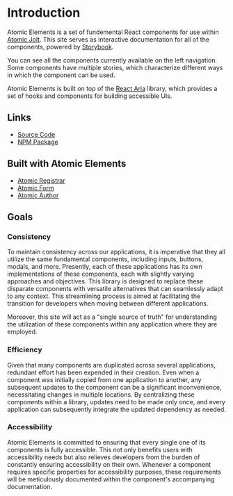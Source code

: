 
<Meta title="Introduction" />

# Introduction

Atomic Elements is a set of fundemental React components for use within [Atomic Jolt](https://atomicjolt.com).
This site serves as interactive documentation for all of the components, powered by [Storybook](https://storybook.js.org/).

You can see all the components currently available on the left navigation. Some components have multiple stories, which characterize different
ways in which the component can be used.

Atomic Elements is built on top of the [React Aria](https://react-spectrum.adobe.com/react-aria/index.html) library,
which provides a set of hooks and components for building accessible UIs.

## Links

- [Source Code](https://github.com/atomicjolt/atomic-elements)
- [NPM Package](https://www.npmjs.com/package/@atomicjolt/atomic-elements)

## Built with Atomic Elements

- [Atomic Registrar](https://github.com/atomicjolt/atomic-registrar)
- [Atomic Form](https://github.com/atomicjolt/atomic-form)
- [Atomic Author](https://github.com/atomicjolt/atomic-author)

## Goals

### Consistency

To maintain consistency across our applications, it is imperative that they all utilize the same fundamental
components, including inputs, buttons, modals, and more. Presently, each of these applications has its own
implementations of these components, each with slightly varying approaches and objectives.
This library is designed to replace these disparate components with versatile alternatives that can
seamlessly adapt to any context. This streamlining process is aimed at facilitating the transition for developers
when moving between different applications.

Moreover, this site will act as a "single source of truth" for understanding the
utilization of these components within any application where they are employed.

### Efficiency

Given that many components are duplicated across several applications, redundant
effort has been expended in their creation. Even when a component was initially
copied from one application to another, any subsequent updates to the component
can be a significant inconvenience, necessitating changes in multiple locations.
By centralizing these components within a library, updates need to be made only
once, and every application can subsequently integrate the updated dependency as needed.

### Accessibility

Atomic Elements is committed to ensuring that every single one of its components
is fully accessible. This not only benefits users with accessibility needs but
also relieves developers from the burden of constantly ensuring accessibility on
their own. Whenever a component requires specific properties for accessibility
purposes, these requirements will be meticulously documented within the
component's accompanying documentation.
